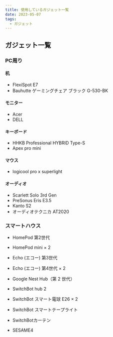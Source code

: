 ```yaml
---
title: 使用しているガジェット一覧
date: 2023-05-07
tags:
  - ガジェット
---
```


## ガジェット一覧

### PC周り

#### 机

- FlexiSpot E7
- Bauhutte ゲーミングチェア ブラック G-530-BK 

#### モニター

- Acer
- DELL

#### キーボード
- HHKB Professional HYBRID Type-S
- Apex pro mini

#### マウス
- logicool pro x superlight


#### オーディオ

- Scarlett Solo 3rd Gen
- PreSonus Eris E3.5 
- Kanto S2 
- オーディオテクニカ AT2020

### スマートハウス

- HomePod 第2世代
- HomePod mini × 2

- Echo (エコー) 第3世代 
- Echo (エコー) 第4世代 × 2

- Google Nest Hub（第 2 世代）

- SwitchBot hub 2

- SwitchBot スマート電球 E26 × 2
- SwitchBot スマートテープライト
- SwitchBotカーテン


- SESAME4

